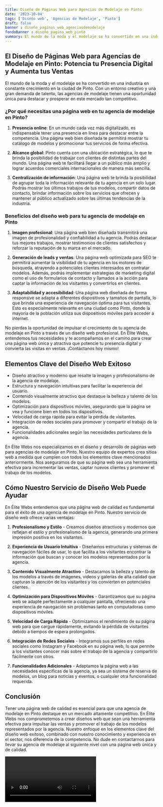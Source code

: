 ```yaml
---
title: Diseño de Páginas Web para Agencias de Modelaje en Pinto
date: '2023-10-04'
tags: ['Diseño web', 'Agencias de Modelaje', 'Pinto']
draft: false
banner : diseño_paginas_web_agenciasdemodelaje
fondoBanner : diseño_pagina_web_pinto
summary: El mundo de la moda y el modelaje se ha convertido en una industria en constante crecimiento en la ciudad de Pinto. Con un entorno creativo y una gran demanda de talento, las agencias de modelaje tienen una oportunidad única para destacar y prosperar en este mercado tan competitivo.
---
```


## El Diseño de Páginas Web para Agencias de Modelaje en Pinto: Potencia tu Presencia Digital y Aumenta tus Ventas

El mundo de la moda y el modelaje se ha convertido en una industria en constante crecimiento en la ciudad de Pinto. Con un entorno creativo y una gran demanda de talento, las agencias de modelaje tienen una oportunidad única para destacar y prosperar en este mercado tan competitivo.

### ¿Por qué necesitas una página web en tu agencia de modelaje en Pinto?

1. **Presencia online**: En un mundo cada vez más digitalizado, es indispensable tener una presencia en línea para destacar entre la competencia. Una página web bien diseñada te permitirá mostrar tu catálogo de modelos y promocionar tus servicios de forma efectiva.

2. **Alcance global**: Pinto cuenta con una ubicación estratégica, lo que te brinda la posibilidad de trabajar con clientes de distintas partes del mundo. Una página web te facilitará llegar a un público más amplio y lograr acuerdos comerciales internacionales de manera más sencilla.

3. **Centralización de información**: Una página web te brinda la posibilidad de agrupar toda la información relevante de tu agencia en un solo lugar. Podrás mostrar los últimos trabajos de tus modelos, compartir datos de contacto, brindar información sobre los servicios que ofrecen y mantener al público actualizado sobre las últimas tendencias de la industria.

### Beneficios del diseño web para tu agencia de modelaje en Pinto

1. **Imagen profesional**: Una página web bien diseñada transmitirá una imagen de profesionalidad y confiabilidad a tu agencia. Podrás destacar tus mejores trabajos, mostrar testimonios de clientes satisfechos y reforzar la reputación de tu marca en el mercado.

2. **Generación de leads y ventas**: Una página web optimizada para SEO te permitirá aumentar la visibilidad de tu agencia en los motores de búsqueda, atrayendo a potenciales clientes interesados en contratar modelos. Además, podrás implementar estrategias de marketing digital como el uso de formularios de contacto y llamados a la acción para captar la información de los visitantes y convertirlos en clientes.

3. **Adaptabilidad y accesibilidad**: Una página web diseñada de forma responsive se adapta a diferentes dispositivos y tamaños de pantalla, lo que brinda una experiencia de navegación óptima para tus visitantes. Esto es especialmente relevante en una ciudad como Pinto, donde la mayoría de la población utiliza sus dispositivos móviles para acceder a internet.

No pierdas la oportunidad de impulsar el crecimiento de tu agencia de modelaje en Pinto a través de un diseño web profesional. En Élite Webs, entendemos tus necesidades y te acompañamos en el camino para crear una página web única y atractiva que potencie tu presencia digital y convierta las visitas en ventas. ¡Contáctanos hoy mismo!

<GifSeo />

<Cta />

## Elementos Clave del Diseño Web Exitoso

- Diseño atractivo y moderno que resalte la imagen y profesionalismo de la agencia de modelaje.
- Estructura y navegación intuitivas para facilitar la experiencia del usuario.
- Contenido visualmente atractivo que destaque la belleza y talento de los modelos.
- Optimización para dispositivos móviles, asegurando que la página se vea y funcione bien en todos los dispositivos.
- Velocidad de carga rápida para evitar la pérdida de visitantes.
- Integración de redes sociales para promover y compartir el trabajo de la agencia.
- Funcionalidades adicionales según las necesidades particulares de la agencia.

En Élite Webs nos especializamos en el diseño y desarrollo de páginas web para agencias de modelaje en Pinto. Nuestro equipo de expertos crea sitios web a medida que cumplen con todos los elementos clave mencionados anteriormente. Nos aseguramos de que su página web sea una herramienta efectiva para incrementar las ventas, captar nuevos clientes y promover el trabajo de los modelos.

## Cómo Nuestro Servicio de Diseño Web Puede Ayudar

En Élite Webs entendemos que una página web de calidad es fundamental para el éxito de una agencia de modelaje en Pinto. Nuestro servicio de diseño web ofrece varias ventajas:

1. **Profesionalismo y Estilo** - Creamos diseños atractivos y modernos que reflejan el estilo y profesionalismo de la agencia, generando una primera impresión positiva en los visitantes.

2. **Experiencia de Usuario Intuitiva** - Diseñamos estructuras y sistemas de navegación fáciles de usar, lo que facilita a los visitantes encontrar la información que buscan y conocer los modelos representados por la agencia.

3. **Contenido Visualmente Atractivo** - Destacamos la belleza y talento de los modelos a través de imágenes, videos y galerías de alta calidad que capturan la atención de los visitantes y los convierten en potenciales clientes.

4. **Optimización para Dispositivos Móviles** - Garantizamos que su página web se adapte perfectamente a cualquier pantalla, ofreciendo una experiencia de navegación sin problemas tanto en computadoras como dispositivos móviles.

5. **Velocidad de Carga Rápida** - Optimizamos el rendimiento de su página web para que cargue rápidamente, evitando la pérdida de visitantes debido a tiempos de espera prolongados.

6. **Integración de Redes Sociales** - Integramos sus perfiles en redes sociales como Instagram y Facebook en su página web, lo que permite a los visitantes conocer más sobre el trabajo de la agencia y compartirlo fácilmente con otros.

7. **Funcionalidades Adicionales** - Adaptamos la página web a las necesidades específicas de la agencia, ya sea un sistema de reserva de modelos, un blog para noticias y eventos, o cualquier otra funcionalidad requerida.

## Conclusión

Tener una página web de calidad es esencial para que una agencia de modelaje en Pinto destaque en un mercado altamente competitivo. En Élite Webs nos comprometemos a crear diseños web que sean una herramienta efectiva para impulsar las ventas y promover el trabajo de los modelos representados por la agencia. Nuestro enfoque en los elementos clave del diseño web exitoso, combinado con nuestro conocimiento y experiencia en el sector, nos diferencia de la competencia. No dude en contactarnos para llevar su agencia de modelaje al siguiente nivel con una página web única y de calidad.

<Video />

<CtaBot job='Agencias de Modelaje' city='Pinto'/>

<Gmaps query='Pinto+españa+maps' />